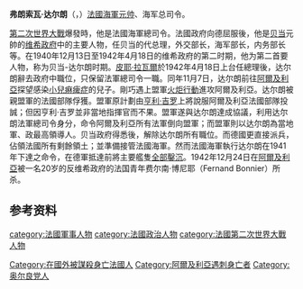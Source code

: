{{Unreferenced |time=2011-12-01T08:36:30+00:00 }}
{{Infobox Prime Minister
|name=弗朗索瓦·达尔朗<br>François Darlan
|image=File:François Darlan.jpg
|caption= 弗朗索瓦·达尔朗（大约1940年）
|order=[[法国总理|法国总理]]<br/> <small>（作为''部长会议副主席''）<br/>国家元首和名义上的政府首脑：[[菲利普·贝当|菲利普·贝当]]</small> 
|term_start= 1941年2月9日
|term_end= 1942年4月18日
|predecessor= [[皮埃尔-埃蒂安·弗朗丹|皮埃尔-埃蒂安·弗朗丹]]
|successor= [[皮埃尔·赖伐尔|皮埃尔·赖伐尔]]
|office1        = {{en-link|法属非洲高级专员|High Commissioner of France in Africa}} <small>（[[法属北非|法属北非]]及[[法属西非|法属西非]]）</small>
|term_start1    = 1942年11月14日
|term_end1      = 1942年12月24日
|predecessor1   =  职位创设
|successor1     = [[亨利·吉罗|亨利·吉罗]] <small>（作为军民总司令）</small>
|birth_name= Jean Louis Xavier François Darlan
|birth_date= {{Birth date|1881|08|07}}
|birth_place= {{flag|French Third Republic}}[[内拉克|内拉克]]
|death_date= {{Death date and age|df=yes|1942|12|24|1881|8|7}}
|death_place= [[file:Flag_of_France.svg|24px]] [[法属阿尔及利亚|法属阿尔及利亚]][[阿尔及尔|阿尔及尔]]
|party=
<!--Military service-->
|nickname= 
|allegiance= {{flag|French Third Republic}}<br/>{{Flag|Vichy France}}<br/>{{Flag|Free France}}
|branch= [[法国海军|法国海军]]
|serviceyears= 1902年–1942年
|rank= [[海军元帅|海军元帅]]
|commands= {{en-link|法国海军总司令|Chief of Staff of the French Navy}}<br/>''{{en-link|埃德加·基内号装甲巡洋舰|French cruiser Edgar Quinet}}''<br/>''{{en-link|圣女贞德号装甲巡洋舰|French cruiser Jeanne d'Arc (1899)}}''
|battles= [[第一次世界大戰|第一次世界大戰]]<br/>[[第二次世界大戰|第二次世界大戰]]
|mawards= [[法国荣誉军团勋章|法国荣誉军团勋章]]（大十字勋位）<br/>{{en-link|从军奖章|Médaille militaire}}<br/>{{en-link|战争十字勋章|Croix de Guerre 1914–1918 (France)}}
}}
'''弗朗索瓦·达尔朗'''（{{lang-fr|François Darlan}}，{{bd|1881年|8月7日|1942年|12月24日|catIdx=Darlan, François}}）[[法國|法國]][[海軍元帅|海軍元帅]]、海军总司令。

[[第二次世界大戰|第二次世界大戰]]爆發時，他是法國海軍總司令。法國政府向德屈服後，他是[[贝当|贝当]]元帥的[[维希政府|维希政府]]中的主要人物，任贝当的代总理，外交部长，海军部长，内务部长等。在1940年12月13日至1942年4月18日的维希政府的第二时期，他为第二首要人物，称为贝当-达尔朗时期。[[皮埃尔·赖伐尔|皮耶·拉瓦爾]]於1942年4月18日上台任總理後，达尔朗辭去政府中職位，只保留法軍總司令一職。同年11月7日，达尔朗前往[[阿爾及利亞|阿爾及利亞]]探望感染[[小兒痳痺症|小兒痳痺症]]的兒子。剛巧遇上盟軍[[火炬行動|火炬行動]]進攻阿爾及利亞。达尔朗被親盟軍的法國部隊俘獲。盟軍原計劃由[[亨利·吉罗|亨利·吉罗]]上將說服阿爾及利亞法國部隊投誠；但因亨利·吉罗並非當地指揮官而不果。盟軍遂與达尔朗達成協議，利用达尔朗法軍總司令身分，命令阿爾及利亞所有法軍倒向盟軍；而盟軍則以达尔朗為當地軍、政最高領導人。贝当政府得悉後，解除达尔朗所有職位。而德國更直接派兵，佔領法國所有剩餘領土；並準備接管法國海軍。然而法國海軍執行达尔朗在1941年下達之命令，在德軍抵達前將主要艦隻[[法國艦隊土倫自沉事件|全部鑿沉]]。1942年12月24日在[[阿爾及利亞|阿爾及利亞]]被一名20岁的反维希政府的法国青年费尔南·博尼耶（Fernand Bonnier）所杀。

==参考资料==
{{reflist}}

{{法国政府首脑}}
{{Authority control}}

{{DEFAULTSORT:Darlan, François}}
[[category:法國軍事人物|category:法國軍事人物]]
[[category:法國政治人物|category:法國政治人物]]
[[category:法國第二次世界大戰人物|category:法國第二次世界大戰人物]]
[[Category:在國外被謀殺身亡法國人|Category:在國外被謀殺身亡法國人]]
[[Category:阿爾及利亞遇刺身亡者|Category:阿爾及利亞遇刺身亡者]]
[[Category:奥尔良党人|Category:奥尔良党人]]